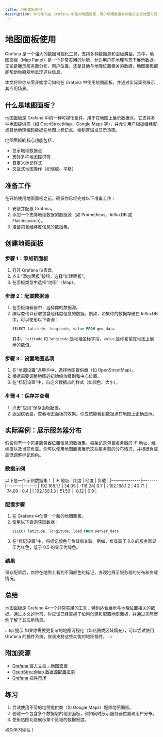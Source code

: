 ```yaml
---
title: 地图面板使用
description: 学习如何在 Grafana 中使用地图面板，展示地理数据并创建交互式地图可视化。
---
```


# 地图面板使用

Grafana 是一个强大的数据可视化工具，支持多种数据源和面板类型。其中，地图面板（Map Panel）是一个非常实用的功能，允许用户在地理背景下展示数据。无论是展示服务器分布、用户位置，还是其他与地理位置相关的数据，地图面板都能帮助你直观地呈现这些信息。

本文将带你从零开始学习如何在 Grafana 中使用地图面板，并通过实际案例展示其应用场景。

## 什么是地图面板？

地图面板是 Grafana 中的一种可视化组件，用于在地图上展示数据点。它支持多种地图提供商（如 OpenStreetMap、Google Maps 等），并允许用户根据经纬度或其他地理编码数据在地图上标记点、绘制区域或显示热图。

地图面板的核心功能包括：
- 显示地理数据点
- 支持多种地图提供商
- 自定义标记样式
- 交互式地图操作（如缩放、平移）

## 准备工作

在开始使用地图面板之前，确保你已经完成以下准备工作：
1. 安装并配置 Grafana。
2. 添加一个支持地理数据的数据源（如 Prometheus、InfluxDB 或 Elasticsearch）。
3. 准备包含经纬度信息的数据集。

## 创建地图面板

### 步骤 1：添加新面板
1. 打开 Grafana 仪表盘。
2. 点击“添加面板”按钮，选择“新建面板”。
3. 在面板类型中选择“地图”（Map）。

### 步骤 2：配置数据源
1. 在面板编辑器中，选择你的数据源。
2. 编写查询以获取包含经纬度信息的数据。例如，如果你的数据存储在 InfluxDB 中，可以使用以下查询：
   ```sql
   SELECT latitude, longitude, value FROM geo_data
   ```
   其中，`latitude` 和 `longitude` 是地理坐标字段，`value` 是你希望在地图上展示的数值。

### 步骤 3：设置地图选项
1. 在“地图设置”选项卡中，选择地图提供商（如 OpenStreetMap）。
2. 根据需要调整地图的初始缩放级别和中心位置。
3. 在“标记设置”中，自定义数据点的样式（如颜色、大小）。

### 步骤 4：保存并查看
1. 点击“应用”保存面板配置。
2. 返回仪表盘，查看地图面板的效果。你应该能看到数据点在地图上正确显示。

## 实际案例：展示服务器分布

假设你有一个包含服务器位置信息的数据集，每条记录包含服务器的 IP 地址、经纬度以及当前负载。你可以使用地图面板展示这些服务器的分布情况，并根据负载高低调整标记颜色。

### 数据示例
以下是一个示例数据集：
| IP 地址       | 纬度   | 经度   | 负载 |
|---------------|--------|--------|------|
| 192.168.1.1   | 34.05  | -118.24| 0.7  |
| 192.168.1.2   | 40.71  | -74.00 | 0.4  |
| 192.168.1.3   | 51.50  | -0.12  | 0.9  |

### 配置步骤
1. 在 Grafana 中创建一个新的地图面板。
2. 使用以下查询获取数据：
   ```sql
   SELECT latitude, longitude, load FROM server_data
   ```
3. 在“标记设置”中，将标记颜色与负载值关联。例如，负载高于 0.8 的服务器显示为红色，低于 0.5 的显示为绿色。

### 结果
保存配置后，你将在地图上看到不同颜色的标记，直观地展示服务器的分布和负载情况。

## 总结

地图面板是 Grafana 中一个非常实用的工具，特别适合展示与地理位置相关的数据。通过本文的学习，你应该已经掌握了如何创建和配置地图面板，并通过实际案例了解了其应用场景。

:::tip 提示
如果你需要更复杂的地图可视化（如热图或区域填充），可以尝试使用 Grafana 的插件系统，安装支持这些功能的地图插件。
:::

## 附加资源
- [Grafana 官方文档 - 地图面板](https://grafana.com/docs/grafana/latest/panels/visualizations/map/)
- [OpenStreetMap 数据源配置指南](https://wiki.openstreetmap.org/wiki/Grafana)
- [Grafana 插件市场](https://grafana.com/grafana/plugins/)

## 练习
1. 尝试使用不同的地图提供商（如 Google Maps）配置地图面板。
2. 创建一个包含多个数据层的地图面板，例如同时展示服务器位置和用户分布。
3. 使用热图功能展示某个区域的数据密度。

祝你学习愉快！